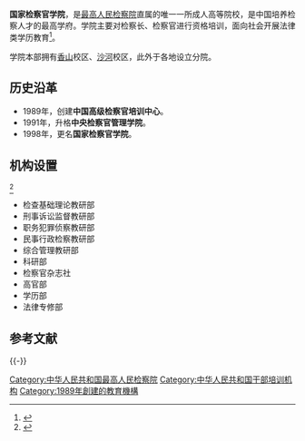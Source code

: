 {{Infobox university
| 名称 = 国家检察官学院
| 外文名 = National Prosecutors College of P.R.C
| 图像 = 
| 图像说明 = 
| 校训 = 进德修业 秉鉴持衡
| 建校 = 1989年
| 闭校 = 
| 类型 = 公立成人高等院校
| 校长 = 
| 院长 = [[石少侠|石少侠]]
| 书记 = 石少侠
| 教师 = 
| 职工 = 
| 学生 = 
| 地址 = {{CHN}}[[北京市|北京市]][[昌平区|昌平区]]百沙路9号
| 校园环境 = 
| 面积 = 
| 代表色 = 
| 隶属 = [[中华人民共和国最高人民检察院|中华人民共和国最高人民检察院]]
| 邮编 = 
| 电话 = 
| 网站 = http://www.jcgxy.org/
| 标志 = 
| 脚注 = 
}}

'''国家检察官学院'''，是[[最高人民检察院|最高人民检察院]]直属的唯一一所成人高等院校，是中国培养检察人才的最高学府。学院主要对检察长、检察官进行资格培训，面向社会开展法律类学历教育<ref>{{Cite web|title=国家检察官学院简介|url=http://www.jcgxy.org/xygk/xyjj/201011/t20101118_468068.shtml|accessdate=2011-03-28|date=2019-04-18|publisher=国家检察官学院|archive-url=https://web.archive.org/web/20110715202629/http://www.jcgxy.org/xygk/xyjj/201011/t20101118_468068.shtml|archive-date=2011-07-15|dead-url=no}}</ref>。

学院本部拥有[[香山_(北京)|香山]]校区、[[沙河地区|沙河]]校区，此外于各地设立分院。

== 历史沿革 ==
*1989年，创建'''中国高级检察官培训中心'''。
*1991年，升格'''中央检察官管理学院'''。
*1998年，更名'''国家检察官学院'''。

== 机构设置 ==
<ref>{{cite web|title=内设机构|url=http://www.jcgxy.org/xygk/nsjg/201512/t20151210_1727372.shtml|access-date=2021-01-16|date=2019-10-10|publisher=国家检察官学院|archive-date=2022-01-18|archive-url=https://web.archive.org/web/20220118182703/http://www.jcgxy.org/xygk/nsjg/201512/t20151210_1727372.shtml|dead-url=no}}</ref>
* 检查基础理论教研部
* 刑事诉讼监督教研部
* 职务犯罪侦察教研部
* 民事行政检察教研部
* 综合管理教研部
* 科研部
* 检察官杂志社
* 高官部
* 学历部
* 法律专修部

== 参考文献 ==
{{Reflist}}

{{-}}
{{中华人民共和国检察院|最}}
{{中央部属高校|院}}
{{北京高等院校}}

[[Category:中华人民共和国最高人民检察院|Category:中华人民共和国最高人民检察院]]
[[Category:中华人民共和国干部培训机构|Category:中华人民共和国干部培训机构]]
[[Category:1989年創建的教育機構|Category:1989年創建的教育機構]]